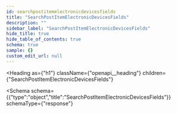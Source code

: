 ```yaml
---
id: searchpostitemelectronicdevicesfields
title: "SearchPostItemElectronicDevicesFields"
description: ""
sidebar_label: "SearchPostItemElectronicDevicesFields"
hide_title: true
hide_table_of_contents: true
schema: true
sample: {}
custom_edit_url: null
---
```



<Heading
  as={"h1"}
  className={"openapi__heading"}
  children={"SearchPostItemElectronicDevicesFields"}
>
</Heading>





<Schema
  schema={{"type":"object","title":"SearchPostItemElectronicDevicesFields"}}
  schemaType={"response"}
>
  
</Schema>
            